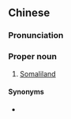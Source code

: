 ==Chinese==
{{zh-forms|s=索马利兰|gloss=-}}

===Pronunciation===
{{zh-pron
|m=Suǒmǎlìlán
|cat=pn
}}

===Proper noun===
{{zh-propn}}

# {{lb|zh|Taiwan}} [[Somaliland]]

====Synonyms====
* {{qualifier|Mainland China}} {{zh-l|索馬里蘭}}